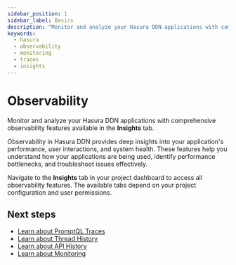 ```yaml
---
sidebar_position: 1
sidebar_label: Basics
description: "Monitor and analyze your Hasura DDN applications with comprehensive observability features"
keywords:
  - hasura
  - observability
  - monitoring
  - traces
  - insights
---
```


# Observability

Monitor and analyze your Hasura DDN applications with comprehensive observability features available in the **Insights** tab.

Observability in Hasura DDN provides deep insights into your application's performance, user interactions, and system health. These features help you understand how your applications are being used, identify performance bottlenecks, and troubleshoot issues effectively.

Navigate to the **Insights** tab in your project dashboard to access all observability features. The available tabs depend on your project configuration and user permissions.

## Next steps

- [Learn about PromptQL Traces](/observability/promptql-traces)
- [Learn about Thread History](/observability/thread-history)
- [Learn about API History](/observability/api-history)
- [Learn about Monitoring](/observability/monitoring)
